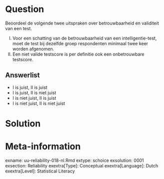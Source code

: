 Question
========
  
Beoordeel de volgende twee uitspraken over betrouwbaarheid en validiteit van een test.

I.	Voor een schatting van de betrouwbaarheid van een intelligentie-test, moet de test bij dezelfde groep respondenten minimaal twee keer worden afgenomen.
II.	Een niet valide testscore is per definitie ook een onbetrouwbare testscore.


Answerlist
----------
* I is juist, II is juist
* I is juist, II is niet juist
* I is niet juist, II is juist
* I is niet juist, II is niet juist



Solution
========
  


Meta-information
================
exname: uu-reliability-018-nl.Rmd
extype: schoice
exsolution: 0001
exsection: Reliability
exextra[Type]: Conceptual
exextra[Language]: Dutch
exextra[Level]: Statistical Literacy
